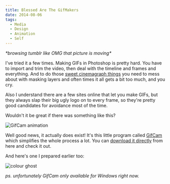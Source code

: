 ```yaml
---
title: Blessed Are The GifMakers
date: 2014-08-06
tags: 
  - Media
  - Design
  - Animation
  - Self
---
```


_\*browsing tumblr like OMG that picture is moving\*_

I've tried it a few times. Making GIFs in Photoshop is pretty hard. You have to import and trim the video, then deal with the timeline and frames and everything. And to do those [sweet cinemagraph things](http://cinemagraphs.com/) you need to mess about with masking layers and often times it all gets a bit too much, and you cry.

Also I understand there are a few sites online that let you make GIFs, but they always slap their big ugly logo on to every frame, so they're pretty good candidates for avoidance most of the time.

Wouldn't it be great if there was something like this?

![GifCam animation](/img/2014-08-06-blessed-are-the-gifmakers/gifcamaiming.gif)

Well good news, it actually does exist! It's this little program called [GifCam](http://blog.bahraniapps.com/gifcam/) which simplifies the whole process a lot. You can [download it directly](http://www.bahraniapps.com/apps/gifcam/gifcam.php) from here and check it out.

And here's one I prepared earlier too:

![colour ghost](/img/2014-08-06-blessed-are-the-gifmakers/colour-ghost-screen-smallest.gif)

*ps. unfortunately GifCam only available for Windows right now.*
